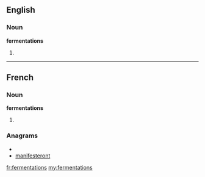 ==English==

===Noun===
'''fermentations'''

# {{plural of|[[fermentation]]}}

----

==French==

===Noun===
'''fermentations''' {{f}}

# {{plural of|[[fermentation]]|lang=fr}}

===Anagrams===
* {{alphagram|aeefimnnorstt}}
* [[manifesteront#French|manifesteront]]

[[fr:fermentations]]
[[my:fermentations]]